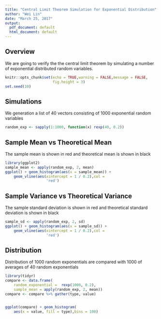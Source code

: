 ```yaml
---
title: "Central Limit Theorem Simulation for Exponential Distribution"
author: "Wei Lin"
date: "March 25, 2017"
output:
  pdf_document: default
  html_document: default
---
```


## Overview

We are going to verify the the central limit theorem by simulating a number of exponential distributed random variables.


```r
knitr::opts_chunk$set(echo = TRUE,warning = FALSE,message = FALSE,
                      fig.height = 3)
set.seed(10)
```

## Simulations

We generation a list of 40 vectors consisting of 1000 exponential random variables
```r
random_exp <- sapply(1:1000, function(x) rexp(40, 0.2))
```  
 
## Sample Mean vs Theoretical Mean

The sample mean is shown in red and theoretical mean is shown in black
```r
library(ggplot2)
sample_mean <- apply(random_exp, 2, mean)
ggplot() + geom_histogram(aes(x = sample_mean)) + 
    geom_vline(aes(xintercept = 1 / 0.2),col = 
                   'red')

```

## Sample Variance vs Theoretical Variance

The sample standard deviation is shown in red and theoretical standard deviation is shown in black
```r
sample_sd <- apply(random_exp, 2, sd)
ggplot() + geom_histogram(aes(x = sample_sd)) + 
    geom_vline(aes(xintercept = 1 / 0.2),col = 
                   'red')

```

## Distribution

Distribution of 1000 random exponentials are compared with 1000 of averages of 40 random exponentials
```r
library(tidyr)
compare <- data.frame(
    random_exponential =  rexp(1000, 0.2),
    sample_mean = apply(random_exp, 2, mean))
compare <- compare %>% gather(type, value)


ggplot(compare) + geom_histogram(
    aes(x = value, fill = type),bins = 100)

```

